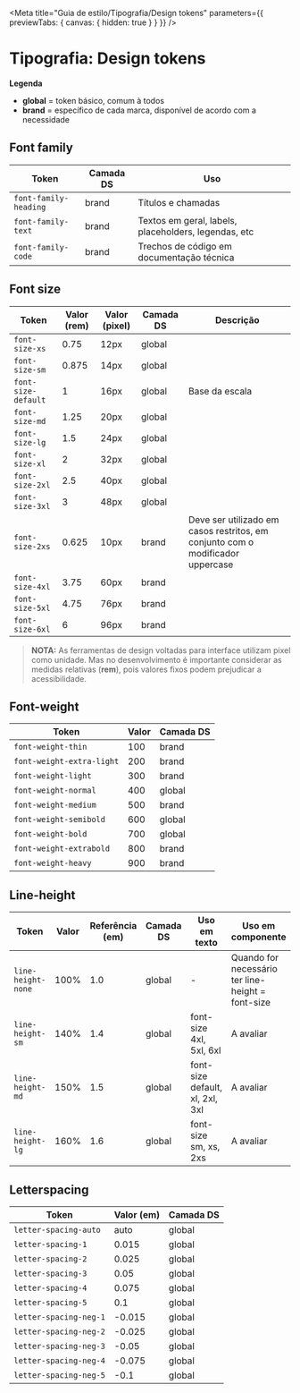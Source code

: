 
<Meta
  title="Guia de estilo/Tipografia/Design tokens"
  parameters={{ previewTabs: { canvas: { hidden: true } } }}
/>

# Tipografia: Design tokens

**Legenda**

- **global** = token básico, comum à todos
- **brand** = específico de cada marca, disponível de acordo com a necessidade

## Font family

| Token                 | Camada DS | Uso                                                  |
| --------------------- | --------- | ---------------------------------------------------- |
| `font-family-heading` | brand     | Títulos e chamadas                                   |
| `font-family-text`    | brand     | Textos em geral, labels, placeholders, legendas, etc |
| `font-family-code`    | brand     | Trechos de código em documentação técnica            |

## Font size

| Token               | Valor (rem) | Valor (pixel) | Camada DS | Descrição                                                                      |
| ------------------- | ----------- | ------------- | --------- | ------------------------------------------------------------------------------ |
| `font-size-xs`      | 0.75        | 12px          | global    |                                                                                |
| `font-size-sm`      | 0.875       | 14px          | global    |                                                                                |
| `font-size-default` | 1           | 16px          | global    | Base da escala                                                                 |
| `font-size-md`      | 1.25        | 20px          | global    |                                                                                |
| `font-size-lg`      | 1.5         | 24px          | global    |                                                                                |
| `font-size-xl`      | 2           | 32px          | global    |                                                                                |
| `font-size-2xl`     | 2.5         | 40px          | global    |                                                                                |
| `font-size-3xl`     | 3           | 48px          | global    |                                                                                |
| `font-size-2xs`     | 0.625       | 10px          | brand     | Deve ser utilizado em casos restritos, em conjunto com o modificador uppercase |
| `font-size-4xl`     | 3.75        | 60px          | brand     |                                                                                |
| `font-size-5xl`     | 4.75        | 76px          | brand     |                                                                                |
| `font-size-6xl`     | 6           | 96px          | brand     |                                                                                |

> **NOTA:** As ferramentas de design voltadas para interface utilizam pixel como unidade. Mas no desenvolvimento é importante considerar as medidas relativas (**rem**), pois valores fixos podem prejudicar a acessibilidade.

## Font-weight

| Token                     | Valor | Camada DS |
| ------------------------- | ----- | --------- |
| `font-weight-thin`        | 100   | brand     |
| `font-weight-extra-light` | 200   | brand     |
| `font-weight-light`       | 300   | brand     |
| `font-weight-normal`      | 400   | global    |
| `font-weight-medium`      | 500   | brand     |
| `font-weight-semibold`    | 600   | global    |
| `font-weight-bold`        | 700   | global    |
| `font-weight-extrabold`   | 800   | brand     |
| `font-weight-heavy`       | 900   | brand     |

## Line-height

| Token              | Valor | Referência (em) | Camada DS | Uso em texto                    | Uso em componente                                 |
| ------------------ | ----- | --------------- | --------- | ------------------------------- | ------------------------------------------------- |
| `line-height-none` | 100%  | 1.0             | global    | -                               | Quando for necessário ter line-height = font-size |
| `line-height-sm`   | 140%  | 1.4             | global    | font-size 4xl, 5xl, 6xl         | A avaliar                                         |
| `line-height-md`   | 150%  | 1.5             | global    | font-size default, xl, 2xl, 3xl | A avaliar                                         |
| `line-height-lg`   | 160%  | 1.6             | global    | font-size sm, xs, 2xs           | A avaliar                                         |

## Letterspacing

| Token                  | Valor (em) | Camada DS |
| ---------------------- | ---------- | --------- |
| `letter-spacing-auto`  | auto       | global    |
| `letter-spacing-1`     | 0.015      | global    |
| `letter-spacing-2`     | 0.025      | global    |
| `letter-spacing-3`     | 0.05       | global    |
| `letter-spacing-4`     | 0.075      | global    |
| `letter-spacing-5`     | 0.1        | global    |
| `letter-spacing-neg-1` | -0.015     | global    |
| `letter-spacing-neg-2` | -0.025     | global    |
| `letter-spacing-neg-3` | -0.05      | global    |
| `letter-spacing-neg-4` | -0.075     | global    |
| `letter-spacing-neg-5` | -0.1       | global    |
